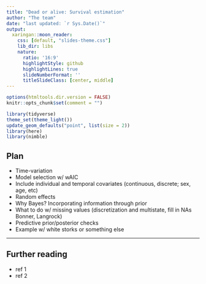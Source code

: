 ```yaml
---
title: "Dead or alive: Survival estimation"
author: "The team"
date: "last updated: `r Sys.Date()`"
output:
  xaringan::moon_reader:
    css: [default, "slides-theme.css"]
    lib_dir: libs
    nature:
      ratio: '16:9'
      highlightStyle: github
      highlightLines: true
      slideNumberFormat: ''
      titleSlideClass: [center, middle]
---
```


```r
options(htmltools.dir.version = FALSE)
knitr::opts_chunk$set(comment = "")

library(tidyverse)
theme_set(theme_light())
update_geom_defaults("point", list(size = 2)) 
library(here)
library(nimble)
```

## Plan
+ Time-variation
+ Model selection w/ wAIC
+ Include individual and temporal covariates (continuous, discrete; sex, age, etc)
+ Random effects
+ Why Bayes? Incorporating information through prior
+ What to do w/ missing values (discretization and multistate, fill in NAs Bonner, Langrock)
+ Predictive prior/posterior checks
+ Example w/ white storks or something else


---
## Further reading

+ ref 1
+ ref 2